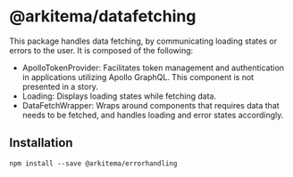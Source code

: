 # @arkitema/datafetching

This package handles data fetching, by communicating loading states or errors to the user. It is composed of the following:

- ApolloTokenProvider: Facilitates token management and authentication in applications utilizing Apollo GraphQL. This component is not presented in a story.
- Loading: Displays loading states while fetching data.
- DataFetchWrapper: Wraps around components that requires data that needs to be fetched, and handles loading and error states accordingly.

## Installation

```
npm install --save @arkitema/errorhandling
```
